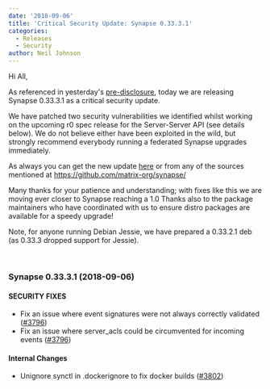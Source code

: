 ```yaml
---
date: '2018-09-06'
title: 'Critical Security Update: Synapse 0.33.3.1'
categories:
  - Releases
  - Security
author: Neil Johnson
---
```


Hi All,


As referenced in yesterday's 
<a href="/blog/2018/09/05/pre-disclosure-upcoming-critical-security-fix-for-synapse/">pre-disclosure</a>, today we are releasing Synapse 0.33.3.1 as a critical security update.


We have patched two security vulnerabilities we identified whilst working on the upcoming r0 spec release for the Server-Server API (see details below). We do not believe either have been exploited in the wild, but strongly recommend everybody running a federated Synapse upgrades immediately. 


As always you can get the new update <a href="https://github.com/matrix-org/synapse/releases/tag/v0.33.3.1">here</a> or from any of the sources mentioned at 
<a href="https://github.com/matrix-org/synapse/">https://github.com/matrix-org/synapse/</a>

Many thanks for your patience and understanding; with fixes like this we are moving ever closer to Synapse reaching a 1.0 Thanks also to the package maintainers who have coordinated with us to ensure distro packages are available for a speedy upgrade!


Note, for anyone running Debian Jessie, we have prepared a 0.33.2.1 deb (as 0.33.3 dropped support for Jessie).


&nbsp;
<h3>Synapse 0.33.3.1 (2018-09-06)</h3>
<h4>SECURITY FIXES</h4>
<ul>
 	<li>Fix an issue where event signatures were not always correctly validated (<a href="https://github.com/matrix-org/synapse/issues/3796">#3796</a>)</li>
 	<li>Fix an issue where server_acls could be circumvented for incoming events (<a href="https://github.com/matrix-org/synapse/issues/3796">#3796</a>)</li>
</ul>
<h4>Internal Changes</h4>
<ul>
 	<li>Unignore synctl in .dockerignore to fix docker builds (<a href="https://github.com/matrix-org/synapse/issues/3802">#3802</a>)</li>
</ul>